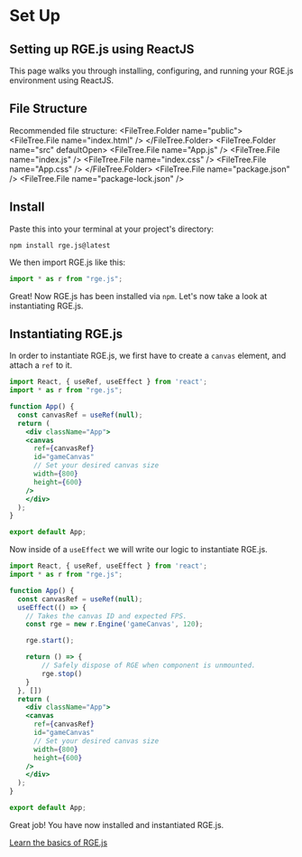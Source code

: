 

# Set Up 

## Setting up RGE.js using ReactJS
This page walks you through installing, configuring, and running your RGE.js environment using ReactJS.

## File Structure
Recommended file structure:
<FileTree>
 <FileTree.Folder name="public">
    <FileTree.File name="index.html" />
  </FileTree.Folder>
  <FileTree.Folder name="src" defaultOpen>
    <FileTree.File name="App.js" />
    <FileTree.File name="index.js" />
    <FileTree.File name="index.css" />
    <FileTree.File name="App.css" />
  </FileTree.Folder>
  <FileTree.File name="package.json" />
  <FileTree.File name="package-lock.json" />
</FileTree>

## Install
Paste this into your terminal at your project's directory:
```npm copy
npm install rge.js@latest
```

We then import RGE.js like this:
```javascript copy
import * as r from "rge.js";
```

Great! Now RGE.js has been installed via `npm`. Let's now take a look at instantiating RGE.js.

## Instantiating RGE.js
In order to instantiate RGE.js, we first have to create a `canvas` element, and attach a `ref` to it.

```jsx filename="src/App.js" copy
import React, { useRef, useEffect } from 'react';
import * as r from "rge.js";

function App() {
  const canvasRef = useRef(null);
  return (
    <div className="App">
    <canvas
      ref={canvasRef}
      id="gameCanvas"
      // Set your desired canvas size
      width={800}
      height={600}
    />
    </div>
  );
}

export default App;
```

Now inside of a `useEffect` we will write our logic to instantiate RGE.js.
```jsx filename="src/App.js" copy
import React, { useRef, useEffect } from 'react';
import * as r from "rge.js";

function App() {
  const canvasRef = useRef(null);
  useEffect(() => {
    // Takes the canvas ID and expected FPS.
    const rge = new r.Engine('gameCanvas', 120);

    rge.start();

    return () => {
        // Safely dispose of RGE when component is unmounted.
        rge.stop()
    }
  }, [])
  return (
    <div className="App">
    <canvas
      ref={canvasRef}
      id="gameCanvas"
      // Set your desired canvas size
      width={800}
      height={600}
    />
    </div>
  );
}

export default App;
```
Great job! You have now installed and instantiated RGE.js.

[Learn the basics of RGE.js](/learn/rgeobject)